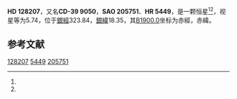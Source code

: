 {{Starbox begin
| name = HD 128207
}}
{{Starbox observe
| epoch = [[J2000.0|J2000.0]]
| constell = {{星座名待查}}<ref name=SIMBAD>{{cite web
 | url=http://simbad.u-strasbg.fr/simbad/sim-id?Ident=HR+5449
 | title =Pulsating variable Star
 | publisher=Centre de Données astronomiques de Strasbourg
 | work=SIMBAD
 | accessdate=2012-07-13}}</ref><ref name=DATA>{{cite web
 | url=http://vizier.u-strasbg.fr/viz-bin/VizieR-5?-out.add=.&-source=5050&-corr=PK=HR&-out.max=9999&HR=5449
 | title=VizieR Detailed Page
 | accessdate=2012-07-13
 | archive-date=2016-03-04
 | archive-url=https://web.archive.org/web/20160304215849/http://vizier.u-strasbg.fr/viz-bin/VizieR-5?-out.add=.&-source=5050&-corr=PK=HR&-out.max=9999&HR=5449
 | dead-url=no
 }}</ref>
| 星官 = 
| ra = {{RA|14|36|44.2}}<ref name=SIMBAD /><ref name=DATA />
| dec = {{DEC|-40|12|42}}<ref name=SIMBAD /><ref name=DATA />
| appmag_v = 5.74<ref name=SIMBAD /><ref name=DATA />
}}
{{Starbox character
| class = B8n<ref name=SIMBAD /><ref name=DATA />
| b-v = -0.12<ref name=SIMBAD /><ref name=DATA />
| u-b = <ref name=SIMBAD /><ref name=DATA />
| r-i = <ref name=SIMBAD /><ref name=DATA />
| variable = 
}}
{{Starbox astrometry
| radial_v = 
| prop_mo_ra = 2
| parallax = 
| p_error = 
}}
{{Starbox catalog
| names =CD-39 9050，[[SAO星表|SAO]] 205751，[[HD星表|HD]] 128207，[[HR星表|HR]] 5449}}
{{Starbox reference |Simbad=HR+5449}}
{{Starbox end}}

'''HD 128207'''，又名'''CD-39 9050'''，'''SAO 205751'''、'''HR 5449'''，是一颗恒星<ref name=SIMBAD /><ref name=DATA />，视星等为5.74，位于[[銀道座標系|銀經]]323.84，[[銀道座標系|銀緯]]18.35，其[[B1900.0|B1900.0]]坐标为赤經{{RA|14|30|27.3}}，赤緯{{DEC|-39|18.35|29}}。

== 参考文献 ==
{{reflist}}

{{star-stub}}

[[Category:HD和HDE天體|128207]]
[[Category:HR天體|5449]]
[[Category:SAO天體|205751]]